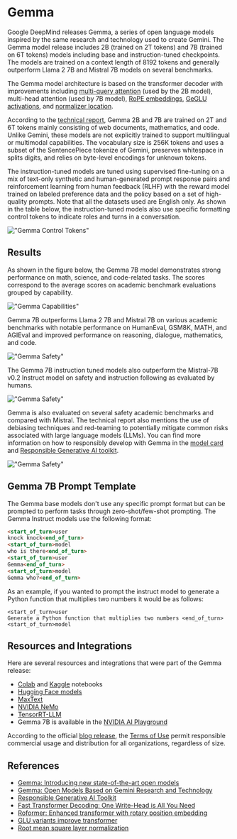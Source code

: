 # Gemma

Google DeepMind releases Gemma, a series of open language models inspired by the same research and technology used to create Gemini. The Gemma model release includes 2B (trained on 2T tokens) and 7B (trained on 6T tokens) models including base and instruction-tuned checkpoints. The models are trained on a context length of 8192 tokens and generally outperform Llama 2 7B and Mistral 7B models on several benchmarks. 

The Gemma model architecture is based on the transformer decoder with improvements including [multi-query attention](http://arxiv.org/abs/1911.02150) (used by the 2B model), multi-head attention (used by 7B model), [RoPE embeddings](https://arxiv.org/abs/2104.09864), [GeGLU activations](https://arxiv.org/abs/2002.05202), and [normalizer location](http://arxiv.org/abs/1910.07467).

According to the [technical report](https://storage.googleapis.com/deepmind-media/gemma/gemma-report.pdf), Gemma 2B and 7B are trained on 2T and 6T tokens mainly consisting of web documents, mathematics, and code. Unlike Gemini, these models are not explicitly trained to support multilingual or multimodal capabilities. The vocabulary size is 256K tokens and uses a subset of the SentencePiece tokenize of Gemini, preserves whitespace in splits digits, and relies on byte-level encodings for unknown tokens.

The instruction-tuned models are tuned using supervised fine-tuning on a mix of text-only synthetic and human-generated prompt response pairs and reinforcement learning from human feedback (RLHF) with the reward model trained on labeled preference data and the policy based on a set of high-quality prompts. Note that all the datasets used are English only. As shown in the table below, the instruction-tuned models also use specific formatting control tokens to indicate roles and turns in a conversation.

!["Gemma Control Tokens"](../../img/gemma/control-tokens.png)

## Results

As shown in the figure below, the Gemma 7B model demonstrates strong performance on math, science, and code-related tasks. The scores correspond to the average scores on academic benchmark evaluations grouped by capability.

!["Gemma Capabilities"](../../img/gemma/capabilities.png)

Gemma 7B outperforms Llama 2 7B and Mistral 7B on various academic benchmarks with notable performance on HumanEval, GSM8K, MATH, and AGIEval and improved performance on reasoning, dialogue, mathematics, and code.

!["Gemma Safety"](../../img/gemma/benchmarks.png)

The Gemma 7B instruction tuned models also outperform the Mistral-7B v0.2 Instruct model on safety and instruction following as evaluated by humans.

!["Gemma Safety"](../../img/gemma/safety.png)

Gemma is also evaluated on several safety academic benchmarks and compared with Mistral. The technical report also mentions the use of debiasing techniques and red-teaming to potentially mitigate common risks associated with large language models (LLMs). You can find more information on how to responsibly develop with Gemma in the [model card](https://ai.google.dev/gemma/docs/model_card) and [Responsible Generative AI toolkit](https://ai.google.dev/responsible).

!["Gemma Safety"](../../img/gemma/safety-2.png)

## Gemma 7B Prompt Template

The Gemma base models don't use any specific prompt format but can be prompted to perform tasks through zero-shot/few-shot prompting. The Gemma Instruct models use the following format:

```markdown
<start_of_turn>user
knock knock<end_of_turn>
<start_of_turn>model
who is there<end_of_turn>
<start_of_turn>user
Gemma<end_of_turn>
<start_of_turn>model
Gemma who?<end_of_turn>
```

As an example, if you wanted to prompt the instruct model to generate a Python function that multiplies two numbers it would be as follows:

```
<start_of_turn>user
Generate a Python function that multiplies two numbers <end_of_turn>
<start_of_turn>model
```

## Resources and Integrations

Here are several resources and integrations that were part of the Gemma release:

- [Colab](https://ai.google.dev/gemma/docs/get_started) and [Kaggle](https://www.kaggle.com/models/google/gemma/code) notebooks
- [Hugging Face models](https://huggingface.co/collections/google/gemma-release-65d5efbccdbb8c4202ec078b)
- [MaxText](https://github.com/google/maxtext)
- [NVIDIA NeMo](https://github.com/NVIDIA/GenerativeAIExamples/tree/main/models/Gemma)
- [TensorRT-LLM](https://developer.nvidia.com/blog/nvidia-tensorrt-llm-revs-up-inference-for-google-gemma/)
- Gemma 7B is available in the [NVIDIA AI Playground](https://catalog.ngc.nvidia.com/orgs/nvidia/teams/ai-foundation/models/gemma-7b)

According to the official [blog release](https://blog.google/technology/developers/gemma-open-models/), the [Terms of Use](https://www.kaggle.com/models/google/gemma/license/consent) permit responsible commercial usage and distribution for all organizations, regardless of size.

## References

- [Gemma: Introducing new state-of-the-art open models](https://blog.google/technology/developers/gemma-open-models/)
- [Gemma: Open Models Based on Gemini Research and Technology](https://storage.googleapis.com/deepmind-media/gemma/gemma-report.pdf)
- [Responsible Generative AI Toolkit](https://ai.google.dev/responsible)
- [Fast Transformer Decoding: One Write-Head is All You Need](https://arxiv.org/abs/1911.02150)
- [Roformer: Enhanced transformer with rotary position embedding](https://arxiv.org/abs/2104.09864)
- [GLU variants improve transformer](https://arxiv.org/abs/2002.05202)
- [Root mean square layer normalization](http://arxiv.org/abs/1910.07467)